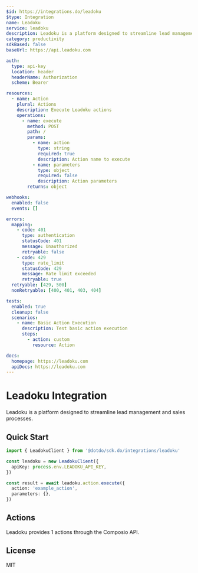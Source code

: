 ```yaml
---
$id: https://integrations.do/leadoku
$type: Integration
name: Leadoku
service: leadoku
description: Leadoku is a platform designed to streamline lead management and sales processes.
category: productivity
sdkBased: false
baseUrl: https://api.leadoku.com

auth:
  type: api-key
  location: header
  headerName: Authorization
  scheme: Bearer

resources:
  - name: Action
    plural: Actions
    description: Execute Leadoku actions
    operations:
      - name: execute
        method: POST
        path: /
        params:
          - name: action
            type: string
            required: true
            description: Action name to execute
          - name: parameters
            type: object
            required: false
            description: Action parameters
        returns: object

webhooks:
  enabled: false
  events: []

errors:
  mapping:
    - code: 401
      type: authentication
      statusCode: 401
      message: Unauthorized
      retryable: false
    - code: 429
      type: rate_limit
      statusCode: 429
      message: Rate limit exceeded
      retryable: true
  retryable: [429, 500]
  nonRetryable: [400, 401, 403, 404]

tests:
  enabled: true
  cleanup: false
  scenarios:
    - name: Basic Action Execution
      description: Test basic action execution
      steps:
        - action: custom
          resource: Action

docs:
  homepage: https://leadoku.com
  apiDocs: https://leadoku.com
---
```


# Leadoku Integration

Leadoku is a platform designed to streamline lead management and sales processes.

## Quick Start

```typescript
import { LeadokuClient } from '@dotdo/sdk.do/integrations/leadoku'

const leadoku = new LeadokuClient({
  apiKey: process.env.LEADOKU_API_KEY,
})

const result = await leadoku.action.execute({
  action: 'example_action',
  parameters: {},
})
```

## Actions

Leadoku provides 1 actions through the Composio API.

## License

MIT
